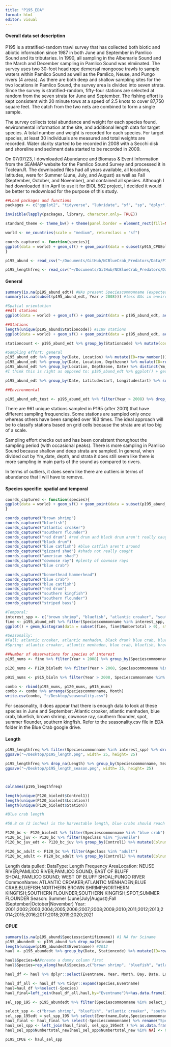 ```yaml
---
title: "P195_EDA"
format: html
editor: visual
---
```


#### Overall data set description

P195 is a stratified-random trawl survey that has collected both biotic and abiotic information since 1987 in both June and September in Pamlico Sound and its tributaries. In 1990, all sampling in the Albemarle Sound and the March and December sampling in Pamlico Sound was elmiinated. The survey uses two 30-foot head rope demersal mongoose trawls to sample waters within Pamlico Sound as well as the Pamlico, Neuse, and Pungo rivers (4 areas). As there are both deep and shallow sampling sites for the two locations in Pamlico Sound, the survey area is divided into seven strata. Since the survey is stratified-random, fifty-four stations are selected at random from the seven strata for June and September. The fishing effort is kept consistent with 20 minute tows at a speed of 2.5 knots to cover 87,750 square feet. The catch from the two nets are combined to form a single sample.

The survey collects total abundance and weight for each species found, environmental information at the site, and additional length data for target species. A total number and weight is recorded for each species. For target species, at least 30 individuals are measured and total weights are recorded. Water clarity started to be recorded in 2008 with a Secchi disk and shoreline and sediment data started to be recorded in 2009.

On 07/07/23, I downloaded Abundance and Biomass & Event Information from the SEAMAP website for the Pamlico Sound Survey and processed it in Toclean.R. The downloaded files had all years available, all locations, latitudes, were for Summer (June, July, and August) as well as Fall (September, October, and November), and contained all species. Although I had downloaded it in April to use it for BIOL 562 project, I decided it would be better to redownload for the purpose of this study.

```r
##Load packages and functions 
packages <- c("ggplot2", "tidyverse", "lubridate", "sf", "sp", "dplyr", "rnaturalearth", "readr", "readxl", "spatialEco", "tidyr")

invisible(lapply(packages, library, character.only= TRUE))

standard_theme <- theme_bw() + theme(panel.border = element_rect(fill=NA, colour = "black")) + theme(panel.grid.major = element_blank(), panel.grid.minor = element_blank()) + theme(legend.text.align= 0, legend.title= element_text(size = 12), legend.text = element_text(size= 10), axis.text=element_text(size=10), axis.title=element_text(size=12))

world <- ne_countries(scale = "medium", returnclass = "sf")

coords_captured <- function(species){
ggplot(data = world) + geom_sf() + geom_point(data = subset(p915_CPUEold, p915_CPUEold$Species %in% species & as.numeric(p915_CPUEold$Colnum > 0)), aes(x = as.numeric(Longitude), y = as.numeric(Latitude), colour = Colnum)) + coord_sf(xlim=c(-78, -75), ylim=c(34,37), expand = TRUE) + theme(panel.background = element_rect(fill = "white", colour = "black")) + labs(x= "Longitude", y= "Latitude", colour= "# caught") + ggtitle(species)
}

p195_abund <- read_csv("~/Documents/GitHub/NCBlueCrab_Predators/Data/P195/Finalized/p195_abund.csv")

p195_lengthfreq <- read_csv("~/Documents/GitHub/NCBlueCrab_Predators/Data/P195/Finalized/p195_lengthfreq.csv")
```

#### General

```r
summary(is.na(p195_abund_edt)) #NAs present Speciescommonname (expected), Numbertotal, biological characteristics, environmental variables, Latitudestart, Longitudestart
summary(is.na(subset(p195_abund_edt, Year > 2008))) #less NAs in environmental variables after 2008 

#Spatial orientation
##All stations
ggplot(data = world) + geom_sf() + geom_point(data = p195_abund_edt, aes(x = Longitudestart, y = Latitudestart)) + coord_sf(xlim=c(-78, -75), ylim=c(34,37), expand = TRUE) + theme(panel.background = element_rect(fill = "white", colour = "black")) + labs(x= "Longitude", y= "Latitude")

##Stations
length(unique(p195_abund$Stationcode)) #1189 stations
ggplot(data = world) + geom_sf() + geom_point(data = p195_abund_edt, aes(x = Longitudestart, y = Latitudestart, colour= Stationcode)) + coord_sf(xlim=c(-78, -75), ylim=c(34,37), expand = TRUE) + theme(panel.background = element_rect(fill = "white", colour = "black")) + labs(x= "Longitude", y= "Latitude", colour= "# caught") + guides(colour= FALSE)

stationcount <- p195_abund_edt %>% group_by(Stationcode) %>% mutate(count= n()) %>% distinct(count, .keep_all= TRUE) %>% dplyr::select(count, Stationcode) #times a station is sampled runs from 1-222, need to explore this more 

#Sampling effort: general
p195_abund_edt %>% group_by(Date, Location) %>% mutate(ID=row_number()) %>% filter(ID==1) %>% ggplot() + geom_histogram(aes(x= Year)) + facet_wrap(~Location) + standard_theme #Number of sampling points, makes sense bc Pamlico Sound has deep and shallow sets
p195_abund_edt %>% group_by(Date, Location, Depthzone) %>% mutate(ID=row_number()) %>% filter(ID==1) %>% ggplot() + geom_histogram(aes(x= Year)) + facet_wrap(~Location + Depthzone) + standard_theme #Sampling amount throughout strata (locations plus shallow and deep look good)
p195_abund_edt %>% group_by(Location, Depthzone, Date) %>% distinct(Ym_date, .keep_all= TRUE) %>% ggplot() + geom_histogram(stat="count", aes(x=Ym_date, fill = Location)) + standard_theme + facet_wrap(~Depthzone) #consistent sampling: less sampling in rivers than main Pamlico Sound even when divide by depth 
#I think this is right as opposed to: p195_abund_edt %>% ggplot() + geom_histogram(stat="count", aes(x=Ym_date, fill = Location)) + standard_theme

p195_abund_edt %>% group_by(Date, Latitudestart, Longitudestart) %>% summarize(abundance= mean(Numbertotal)) %>% ggplot() + geom_point(aes(x= Date, y= abundance)) + standard_theme #sum outliers with mean abundance to correct for

##Environmental

p195_abund_edt_test <- p195_abund_edt %>% filter(Year > 2008) %>% drop_na(Btmcompdesc, Sedsizedesc) #drops only 214 data points if drop na with Sedsize and Btmcomp after 2008
```

There are 961 unique stations sampled in P195 (after 2001) that have different sampling frequencies. Some stations are sampled only once whereas others have been sampled over 163 times. The ideal approach will be to classify stations based on grid cells because the strata are at too big of a scale.

Sampling effort checks out and has been consistent thorughout the sampling period (with occasional peaks). There is more sampling in Pamlico Sound because shallow and deep strata are sampled. In general, when divided out by Ym_date, depth, and strata it does still seem like there is more sampling in main parts of the sound as compared to rivers.

In terms of outliers, it does seem like there are outliers in terms of abundance that I will have to remove.

#### Species specific: spatial and temporal

```r
coords_captured <- function(species){
ggplot(data = world) + geom_sf() + geom_point(data = subset(p195_abund_edt, p195_abund_edt$Speciescommonname %in% species & as.numeric(p195_abund_edt$Numbertotal > 0)), aes(x = as.numeric(Longitudestart), y = as.numeric(Latitudestart), colour = Numbertotal)) + coord_sf(xlim=c(-78, -75), ylim=c(34,37), expand = TRUE) + theme(panel.background = element_rect(fill = "white", colour = "black")) + labs(x= "Longitude", y= "Latitude", colour= "# caught") + ggtitle(species)
}

coords_captured("brown shrimp")
coords_captured("bluefish")
coords_captured("atlantic croaker")
coords_captured("southern flounder")
coords_captured("red drum") #red drum and black drum aren't really caught
coords_captured("black drum")
coords_captured("blue catfish") #blue catfish aren't around 
coords_captured("gizzard shad") #shads not really caught 
coords_captured("american shad")
coords_captured("cownose ray") #plenty of cownose rays 
coords_captured("blue crab")

coords_captured("bonnethead hammerhead")
coords_captured("blue crab") 
coords_captured("blue catfish") 
coords_captured("red drum") 
coords_captured("southern kingfish") 
coords_captured("southern flounder") 
coords_captured("striped bass")

#Temporal:
interest_spp <- c("brown shrimp", "bluefish", "atlantic croaker", "southern flounder", "red drum", "black drum", "blue catfish", "gizzard shad", "american shad", "cownose ray", "blue crab", "atlantic menhaden", "spot", "summer flounder", "shads", "american eel", "bonnethead hammerhead", "southern kingfish", "striped bass", "northern kingfish")
fine <- p195_abund_edt %>% filter(Speciescommonname %in% interest_spp, Month == 6| Month== 9, Year > 2008) #species of interest
ggplot() + geom_histogram(data = subset(fine, fine$Numbertotal > 0), stat="count", aes(x=factor(Month))) + standard_theme + facet_wrap(~Speciescommonname, scales= "free") + xlab("Month")

#Seasonally: 
#Fall: atlantic croaker, atlantic menhaden, black drum? blue crab, bluefish, brown shrimp, cownose ray, gizzard shad, southern flounder, spot, summer flounder, southern kingfish
#Spring: atlantic croaker, atlantic menhaden, blue crab, bluefish, brown shrimp, cownose ray, gizzard shad? southern flounder, spot, summer flounder, southern kingfish

##Number of observations for species of interest
p195_nums <- fine %>% filter(Year > 2008) %>% group_by(Speciescommonname, Month) %>% drop_na(Numbertotal) %>% summarise(Sum_colnum= sum(Numbertotal)) %>% mutate(Survey= "P195") #atlantic croaker, atlantic menhaden, blue crab, bluefish, northern brown shrimp, southern flounder, southern kingfish, spot, and summer flounder have the most data

p120_nums <- P120_bioledt %>% filter(Year > 2008, Speciescommonname %in% interest_spp, Month == 5| Month==6) %>% group_by(Speciescommonname, Month) %>% drop_na(Colnum) %>% summarise(Sum_colnum= sum(Colnum)) %>% mutate(Survey= "P120") 

p915_nums <- p915_bioln %>% filter(Year > 2008, Speciescommonname %in% interest_spp, Month == 5| Month==6| Month==9) %>% group_by(Speciescommonname, Month) %>% drop_na(Colnum) %>% summarise(Sum_colnum= sum(Colnum)) %>% mutate(Survey= "P915")

combo <- rbind(p195_nums, p120_nums, p915_nums)
combo <- combo %>% arrange(Speciescommonname, Month)
write.csv(combo, "~/Desktop/seasonality.csv")
```

For seasonality, it does appear that there is enough data to look at these species in June and September: Atlantic croaker, atlantic menhaden, blue crab, bluefish, brown shrimp, cownose ray, southern flounder, spot, summer flounder, southern kingfish. Refer to the seasonality.csv file in EDA folder in the Blue Crab google drive.

#### Length

```r
p195_lengthfreq %>% filter(Speciescommonname %in% interest_spp) %>% drop_na(Length) %>% group_by(Speciescommonname) %>% ggplot() + geom_histogram(aes(x= Length)) + facet_wrap(~Speciescommonname, scale= "free") + xlab("Length (mm)") + ylab("Count") + standard_theme
ggsave("~/Desktop/p195_length.png", width= 25, height= 25)

p195_lengthfreq %>% drop_na(Length) %>% group_by(Speciescommonname, Season) %>% ggplot() + geom_histogram(aes(x= Length)) + facet_wrap(~Speciescommonname + Season, scale= "free") + xlab("Length (mm)") + ylab("Count") + standard_theme
ggsave("~/Desktop/p195_length_season.png", width= 25, height= 25)



colnames(p195_lengthfreq)

length(unique(P120_bioledt$Control1))
length(unique(P120_bioledt$Location))
length(unique(P120_bioledt$Station))

#Blue crab length

#50.8 cm (2 inches) is the harvestable length, blue crabs should reach this length in ~1 year when they become sexually mature

P120_bc <- P120_bioledt %>% filter(Speciescommonname %in% "blue crab") %>% mutate("Ageclass"= ifelse(Length < 50.8, "juvenile", ifelse(Length >= 50.8, "adult", "NA"))) 
P120_bc_juv <- P120_bc %>% filter(Ageclass %in% "juvenile") 
P120_bc_juv_edt <- P120_bc_juv %>% group_by(Control1) %>% mutate(Colnum_juv= n()) #number of rows correspond to # captured of age class 

P120_bc_adult <- P120_bc %>% filter(Ageclass %in% "adult") 
P120_bc_adult <- P120_bc_adult %>% group_by(Control1) %>% mutate(Colnum_adult= n()) 

```

Length data pulled: DataType: Length Frequency AreaLocation: NEUSE RIVER;PAMLICO RIVER;PAMLICO SOUND; EAST OF BLUFF SHOAL;PAMLICO SOUND; WEST OF BLUFF SHOAL;PUNGO RIVER CommonName: ATLANTIC CROAKER;ATLANTIC MENHADEN;BLUE CRAB;BLUEFISH;NORTHERN BROWN SHRIMP;NORTHERN KINGFISH;SOUTHERN FLOUNDER;SOUTHERN KINGFISH;SPOT;SUMMER FLOUNDER Season: Summer (June\|July\|August);Fall (September\|October\|November) Year: 2001;2002;2003;2004;2005;2006;2007;2008;2009;2010;2011;2012;2013;2014;2015;2016;2017;2018;2019;2020;2021

#### CPUE
```r
summary(is.na(p195_abund$Speciesscientificname)) #1 NA for Sciname 
p195_abundedt <- p195_abund %>% drop_na(Sciname)
length(unique(p195_abundedt$Eventname)) #2012
haul <- p195_abundedt %>% group_by(Date, Stationcode) %>% mutate(ID=row_number()) %>% filter(ID==1) %>% as.data.frame() #row every haul (2012 hauls), same as unique eventname 

haul$Species=NA#create a dummy column first
haul$Species=rep_along(haul$Species,c("brown shrimp", "bluefish", "atlantic croaker", "southern flounder", "spot", "blue crab", "atlantic menhaden"))

haul_df <- haul %>% dplyr::select(Eventname, Year, Month, Day, Date, Location, Stationcode, Timestart, Duration, Species, Speciesscientificname, Speciescommonname, Sciname, Tempsurface, Tempbottom, Salinitysurface, Salinitybottom, Sdo, Bdo, Latitudestart, Longitudestart, Depthstart, Depthend, Sedsize, Btmcomp, Photoperiod, Wbdytype, Season)

haul_df_all <- haul_df %>% tidyr::expand(Species,Eventname)
haul=haul_df %>%select(-Species)
haul_final=left_join(haul_df_all,haul,by="Eventname")%>%as.data.frame()

sel_spp_195 <- p195_abundedt %>% filter(Speciescommonname %in% select_spp) %>% group_by(Speciescommonname,Eventname) %>% mutate(Numbertotal_new = sum(Numbertotal)) %>% mutate(id=row_number()) %>% filter(id==1) %>%ungroup()%>%as.data.frame() #catches weren't combined yet, Numbertotal_new is the combined catch, don't have to worry about shallow vs. deep b/c the eventnames are the same 

select_spp <- c("brown shrimp", "bluefish", "atlantic croaker", "southern flounder", "spot", "blue crab", "atlantic menhaden")
sel_spp_195edt = sel_spp_195 %>% select(Eventname,Date,Speciescommonname,Numbertotal_new)
haul_final <- haul_final %>% select(-Speciescommonname) %>% rename("Speciescommonname" = "Species")
haul_sel_spp <- left_join(haul_final, sel_spp_195edt ) %>% as.data.frame()
haul_sel_spp$Numbertotal_new[haul_sel_spp$Numbertotal_new %in% NA] <- 0

p195_CPUE <- haul_sel_spp 
```

